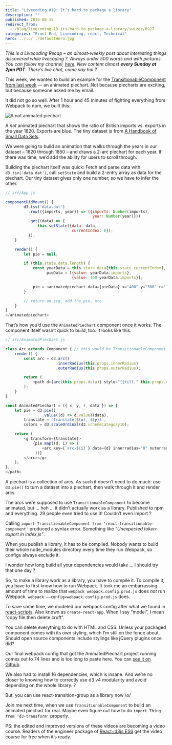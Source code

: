 ```yaml
---
title: "Livecoding #19: It’s hard to package a library"
description: ""
published: 2016-08-15
redirect_from:
  - /blog/livecoding-19-its-hard-to-package-a-library/swizec/6927
categories: "Front End, Livecoding, react, Technical"
hero: ../../../defaultHero.jpg
---
```


_This is a Livecoding Recap – an almost-weekly post about interesting things discovered while livecoding ?. Always under 500 words and with pictures. You can follow my channel, [here](https://livecoding.tv/swizec). New content almost **every Sunday at 2pm PDT**. There’s live chat, come say hai ?_

This week, we wanted to build an example for the [TransitionableComponent from last week](https://swizec.com/blog/livecoding-18-an-abstract-react-transition-component/swizec/6906) — an animated piechart. Not because piecharts are exciting, but because someone asked me by email.

It did not go so well. After 1 hour and 45 minutes of fighting everything from Webpack to npm, we built this:

![A not animated piechart](http://swizec.com/blog/wp-content/uploads/2016/08/Screen-Shot-2016-08-14-at-23.13.04.png)

A _not_ animated piechart that shows the ratio of British imports vs. exports in the year 1820. Exports are blue. The tiny dataset is from [A Handbook of Small Data Sets](http://www.stat.ncsu.edu/research/sas/sicl/data/).

We were going to build an animation that walks through the years in our dataset – 1820 through 1850 – and draws a 2-arc piechart for each year. If there was time, we’d add the ability for users to scroll through.

Building the piechart itself was quick: Fetch and parse data with `d3.tsv('data.dat')`, call `setState` and build a 2-entry array as data for the piechart. Our tiny dataset gives only one number, so we have to infer the other.

```javascript
// src/App.js

componentDidMount() {
        d3.tsv('data.dat')
          .row(({imports, year}) => ({imports: Number(imports),
                                      year: Number(year)}))
          .get((data) => {
              this.setState({data: data,
                             currentIndex: 0});
          });
    }

    render() {
        let pie = null;

        if (this.state.data.length) {
            const yearData = this.state.data[this.state.currentIndex],
                  pieData = [{value: yearData.imports},
                             {value: 100-yearData.imports}];

            pie = <animatedpiechart data={pieData} x="400" y="300" r="100">;
        }

        // return an svg, add the pie, etc
    }
}
</animatedpiechart>
```

That’s how you’d use the `AnimatedPiechart` component once it works. The component itself wasn’t quick to build, too. It looks like this:

```javascript
// src/AnimatedPiechart.js

class Arc extends Component { // this would be TransitionableComponent
    render() {
        const arc = d3.arc()
                      .innerRadius(this.props.innerRadius)
                      .outerRadius(this.props.outerRadius);

        return (
            <path d={arc(this.props.data)} style="{{fill:" this.props.color}}="">
        );
    }
}

const AnimatedPiechart = ({ x, y, r, data }) => {
    let pie = d3.pie()
                .value((d) => d.value)(data),
        translate = `translate(${x}, ${y})`,
        colors = d3.scaleOrdinal(d3.schemeCategory10);

    return (
        <g transform={translate}>
            {pie.map((d, i) => (
                <arc key={`arc-${i}`} data={d} innerradius="0" outerradius={r} color={colors(i)}>
             ))}
        </arc></g>
    );
};
</path>
```

A piechart is a collection of arcs. As such it doesn’t need to do much: use `d3.pie()` to turn a dataset into a piechart, then walk through it and render arcs.

The arcs were supposed to use `TransitionableComponent` to become animated, but … heh … it didn’t actually work as a library. Published to npm and everything. 29 people even tried to use it! Couldn’t even import ?

Calling `import TransitionableComponent from 'react-transitionable-component'` produced a syntax error. Something like _“Unexpected token: export in index.js”_.

When you publish a library, it has to be compiled. Nobody wants to build their whole node_modules directory every time they run Webpack, so configs always exclude it.

I wonder how long build all your dependencies would take … I should try that one day ?

So, to make a library work as a library, you have to compile it. To compile it, you have to first know how to run Webpack. It took me an embarrassing amount of time to realize that `webpack webpack.config.prod.js` does _not_ run Webpack. `webpack ––config=webpack.config.prod.js` does.

To save some time, we modeled our webpack config after what we found in [react-scripts](https://github.com/facebookincubator/create-react-app). Also known as `create-react-app`. When I say “model”, I mean “copy file then delete cruft”.

You can delete everything to do with HTML and CSS. Unless your packaged component comes with its own styling, which I’m still on the fence about. Should open source components include stylings like jQuery plugins once did?

Our final webpack config that got the AnimatedPiechart project running comes out to 74 lines and is too long to paste here. You can [see it on Github](https://github.com/Swizec/react-transitionable-component/blob/master/webpack.config.prod.js).

We also had to install 16 dependencies, which is insane. And we’re no closer to knowing how to correctly use d3 v4 modularity and avoid depending on the whole library. ?

But, you can use react-transition-group as a library now \\o/

Join me next time, when we use `TransitionableComponent` to build an animated piechart for real. Maybe even figure out how to do `import Thing from 'd3-transform'` properly.

PS: the edited and improved versions of these videos are becoming a video course. Readers of the engineer package of [React+d3js ES6](http://swizec.com/reactd3js/) get the video course for free when it’s ready.
